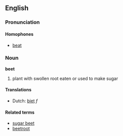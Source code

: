 ==English==
===Pronunciation===

====Homophones====
*[[beat]]

===Noun===
'''beet'''

#plant with swollen root eaten or used to make sugar

====Translations====
*Dutch: [[biet]] ''f''

====Related terms====
*[[sugar beet]]
*[[beetroot]]